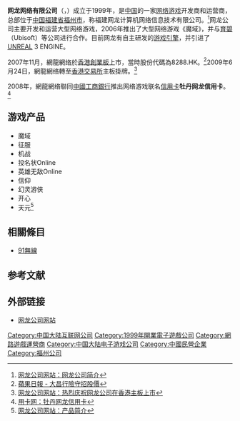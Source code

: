 {{不是|中華網龍}}
{{NoteTA
| G1 = Games
| G2 = Games-zh
}}

{{Infobox Company 
| company_name = 网龙网络有限公司
| company_logo = 
| company_type = [[上市公司|上市公司]]（{{hkex|777}}）
| foundation = 1999年
| location = [[中华人民共和国|中国]][[福建省|福建省]][[福州市|福州市]]
| key_people = 
| industry = [[网络游戏|网络游戏]]运营
| products = 魔域、[[征服_(网络游戏)|征服]]、[[机战|机战]]、投名状Online、英雄无敌Online、[[信仰|信仰]]、[[幻灵游侠|幻灵游侠]]
| homepage = [http://www.nd.com.cn/ 网龙公司网站]
}}
'''网龙网络有限公司'''（{{lang-en|'''NetDragon Websoft Inc.'''}}，{{hkex|777}}）成立于1999年，是[[中国|中国]]的一家[[网络游戏|网络游戏]]开发商和运营商，总部位于[[中国|中国]][[福建省|福建省]][[福州市|福州市]]，称福建网龙计算机网络信息技术有限公司。<ref>[http://www.nd.com.cn/cn/about/intro.shtml 网龙公司网站：网龙公司简介]</ref>网龙公司主要开发和运营大型网络游戏，2006年推出了大型网络游戏《魔域》，并与[[育碧|育碧]]（Ubisoft）等公司进行合作。目前网龙有自主研发的[[游戏引擎|游戏引擎]]，并引进了[[UNREAL|UNREAL]] 3 ENGINE。

2007年11月，網龍網络於[[香港創業板|香港創業板]]上市，當時股份代碼為8288.HK。<ref>[http://hk.apple.nextmedia.com/template/apple/art_main.php?iss_id=20071018&sec_id=15307&art_id=10302773 蘋果日報 - 大昌行險守招股價]</ref>2009年6月24日，網龍網络轉至[[香港交易所|香港交易所]]主板掛牌。<ref>[http://www.nd.com.cn/cn/stock/ 网龙公司网站：热烈庆祝网龙公司在香港主板上市]</ref>

2008年，網龍網络聯同[[中國工商銀行|中國工商銀行]]推出网络游戏联名[[信用卡|信用卡]]'''牡丹网龙信用卡'''。<ref>[http://www.yongka.com/Cards/377_3.aspx 用卡网：牡丹网龙信用卡]{{dead link|date=2018年4月 |bot=InternetArchiveBot |fix-attempted=yes }}</ref>

== 游戏产品 ==
*魔域
*征服
*机战
*投名状Online
*英雄无敌Online
*信仰
*幻灵游侠
*开心
*天元<ref>[http://www.nd.com.cn/cn/games/games.shtml 网龙公司网站：产品简介]</ref>

== 相關條目 ==
* [[91無線|91無線]]

==参考文献==

{{Reflist}}

==外部链接==
*[http://www.nd.com.cn/ 网龙公司网站]

{{主要中国大陆电子游戏公司}}

[[Category:中国大陆互联网公司|Category:中国大陆互联网公司]]
[[Category:1999年開業電子遊戲公司|Category:1999年開業電子遊戲公司]]
[[Category:網路遊戲運營商|Category:網路遊戲運營商]]
[[Category:中国大陆电子游戏公司|Category:中国大陆电子游戏公司]]
[[Category:中國民營企業|Category:中國民營企業]]
[[Category:福州公司|Category:福州公司]]